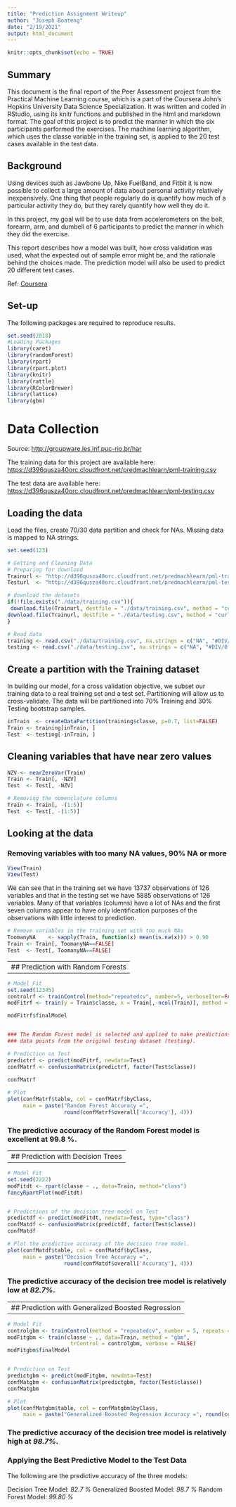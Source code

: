 ---
title: "Prediction Assignment Writeup"
author: "Joseph Boateng"
date: "2/19/2021"
output: html_document
---

```{r setup, include=FALSE}
knitr::opts_chunk$set(echo = TRUE)
```

## Summary
This document is the final report of the Peer Assessment project from the Practical Machine Learning course, which is a part of the Coursera John’s Hopkins University Data Science Specialization. It was written and coded in RStudio, using its knitr functions and published in the html and markdown format. The goal of this project is to predict the manner in which the six participants performed the exercises. The machine learning algorithm, which uses the classe variable in the training set, is applied to the 20 test cases available in the test data.

## Background

Using devices such as Jawbone Up, Nike FuelBand, and Fitbit it is now possible to collect a large amount of data about personal activity relatively inexpensively. One thing that people regularly do is quantify how much of a particular activity they do, but they rarely quantify how well they do it. 

In this project, my goal will be to use data from accelerometers on the belt, forearm, arm, and dumbell of 6 participants to predict the manner in which they did the exercise.

This report describes how a model was built, how cross validation was used, what the expected out of sample error might be, and the rationale behind the choices made. The prediction model will also be used to predict 20 different test cases.

Ref: [Coursera](https://www.coursera.org/learn/practical-machine-learning/supplement/PvInj/course-project-instructions-read-first)

## Set-up

The following packages are required to reproduce results.

```{r, warning=FALSE, message=FALSE}

set.seed(2018)
#Loading Packages
library(caret)
library(randomForest)
library(rpart)
library(rpart.plot)
library(knitr)
library(rattle)
library(RColorBrewer)
library(lattice)
library(gbm)
```

# Data Collection
Source: [http://groupware.les.inf.puc-rio.br/har](http://groupware.les.inf.puc-rio.br/har)

The training data for this project are available here:
[https://d396qusza40orc.cloudfront.net/predmachlearn/pml-training.csv](https://d396qusza40orc.cloudfront.net/predmachlearn/pml-training.csv)

The test data are available here:
[https://d396qusza40orc.cloudfront.net/predmachlearn/pml-testing.csv](https://d396qusza40orc.cloudfront.net/predmachlearn/pml-testing.csv)

## Loading the data
Load the files, create 70/30 data partition and check for NAs. Missing data is mapped to NA strings.


```{r, warning=FALSE}

set.seed(123)

# Getting and Cleaning Data
# Preparing for download
Trainurl <- "http://d396qusza40orc.cloudfront.net/predmachlearn/pml-training.csv"
Testurl  <- "http://d396qusza40orc.cloudfront.net/predmachlearn/pml-testing.csv"

# download the datasets
if(!file.exists("./data/training.csv")){
 download.file(Trainurl, destfile = "./data/training.csv", method = "curl")
download.file(Trainurl, destfile = "./data/testing.csv", method = "curl")
}

# Read data
training <- read.csv("./data/training.csv", na.strings = c("NA", "#DIV/0!"))
testing <- read.csv("./data/testing.csv", na.strings = c("NA", "#DIV/0!"))
```

## Create a partition with the Training dataset
In building our model, for a cross validation objective, we subset our training data to a real training set and a test set. Partitioning will allow us to cross-validate. The data will be partitioned into 70% Training and 30% Testing bootstrap samples.

```{r, warning=FALSE}
inTrain  <- createDataPartition(training$classe, p=0.7, list=FALSE)
Train <- training[inTrain, ]
Test  <- testing[-inTrain, ]

```

## Cleaning variables that have near zero values

```{r, warning=FALSE}
NZV <- nearZeroVar(Train)
Train <- Train[, -NZV]
Test  <- Test[, -NZV]

# Removing the nomenclature columns
Train <- Train[, -(1:5)]
Test  <- Test[, -(1:5)]
```

## Looking at the data

### Removing variables with too many NA values, 90% NA or more

```{r, echo=FALSE}
View(Train)
View(Test)
```

We can see that in the training set we have 13737 observations of 126 variables and that in the testing set we have 5885 observations of 126 variables. Many of that variables (columns) have a lot of NAs and the first seven columns appear to have only identification purposes of the observations with little interest
to prediction.

```{r}
# Remove variables in the training set with too much NAs 
ToomanyNA    <- sapply(Train, function(x) mean(is.na(x))) > 0.90
Train <- Train[, ToomanyNA==FALSE]
Test  <- Test[, ToomanyNA==FALSE]
```


--------------------------------
## Prediction with Random Forests
--------------------------------


```{r}
# Model Fit
set.seed(12345)
controlrf <- trainControl(method="repeatedcv", number=5, verboseIter=FALSE, repeats=2)
modFitrf <- train(y = Train$classe, x = Train[,-ncol(Train)], method = "rpart")

modFitrf$finalModel


### The Random Forest model is selected and applied to make predictions on the 20
### data points from the original testing dataset (testing).

# Prediction on Test
predictrf <- predict(modFitrf, newdata=Test)
confMatrf <- confusionMatrix(predictrf, factor(Test$classe))
                             
confMatrf
```


```{r}
# Plot
plot(confMatrf$table, col = confMatrf$byClass, 
     main = paste("Random Forest Accuracy =",
                  round(confMatrf$overall['Accuracy'], 4)))
```
### The predictive accuracy of the Random Forest model is excellent at 99.8 %.




---------------------------------
## Prediction with Decision Trees
---------------------------------


```{r}
# Model Fit
set.seed(2222)
modFitdt <- rpart(classe ~ ., data=Train, method="class")
fancyRpartPlot(modFitdt)


# Predictions of the decision tree model on Test
predictdf <- predict(modFitdt, newdata=Test, type="class")
confMatdf <- confusionMatrix(predictdf, factor(Test$classe))
confMatdf
```



```{r}
# Plot the predictive accuracy of the decision tree model.
plot(confMatdf$table, col = confMatdf$byClass, 
     main = paste("Decision Tree Accuracy =",
                  round(confMatdf$overall['Accuracy'], 4)))
```
### The predictive accuracy of the decision tree model is relatively low at *82.7%*.



------------------------------------------------
## Prediction with Generalized Boosted Regression
------------------------------------------------

```{r}
# Model Fit
controlgbm <- trainControl(method = "repeatedcv", number = 5, repeats = 1)
modFitgbm <- train(classe ~ ., data=Train, method = "gbm",
                    trControl = controlgbm, verbose = FALSE)
modFitgbm$finalModel


# Prediction on Test
predictgbm <- predict(modFitgbm, newdata=Test)
confMatgbm <- confusionMatrix(predictgbm, factor(Test$classe))
confMatgbm
```

```{r}
# Plot
plot(confMatgbm$table, col = confMatgbm$byClass, 
     main = paste("Generalized Boosted Regression Accuracy =", round(confMatgbm$overall['Accuracy'], 4)))
```
### The predictive accuracy of the decision tree model is relatively high at *98.7%*.


### Applying the Best Predictive Model to the Test Data
The following are the predictive accuracy of the three models:

Decision Tree Model: *82.7 %*
Generalized Boosted Model: *98.7 %*
Random Forest Model: *99.80 %*

